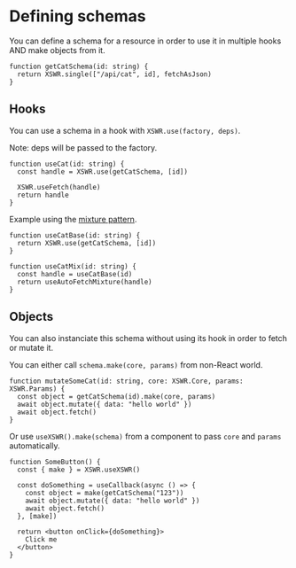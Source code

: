 # Defining schemas

You can define a schema for a resource in order to use it in multiple hooks AND make objects from it.

```tsx
function getCatSchema(id: string) {
  return XSWR.single(["/api/cat", id], fetchAsJson)
}
```

## Hooks 

You can use a schema in a hook with `XSWR.use(factory, deps)`. 

Note: deps will be passed to the factory.

```tsx
function useCat(id: string) {
  const handle = XSWR.use(getCatSchema, [id])

  XSWR.useFetch(handle)
  return handle
}
```

Example using the [mixture pattern](/patterns/mixtures).

```tsx
function useCatBase(id: string) {
  return XSWR.use(getCatSchema, [id])
}

function useCatMix(id: string) {
  const handle = useCatBase(id)
  return useAutoFetchMixture(handle)
}
```

## Objects

You can also instanciate this schema without using its hook in order to fetch or mutate it.

You can either call `schema.make(core, params)` from non-React world.

```tsx
function mutateSomeCat(id: string, core: XSWR.Core, params: XSWR.Params) {
  const object = getCatSchema(id).make(core, params)
  await object.mutate({ data: "hello world" })
  await object.fetch()
}
```

Or use `useXSWR().make(schema)` from a component to pass `core` and `params` automatically.

```tsx
function SomeButton() {
  const { make } = XSWR.useXSWR()

  const doSomething = useCallback(async () => {
    const object = make(getCatSchema("123"))
    await object.mutate({ data: "hello world" })
    await object.fetch()
  }, [make])

  return <button onClick={doSomething}>
    Click me
  </button>
}
```